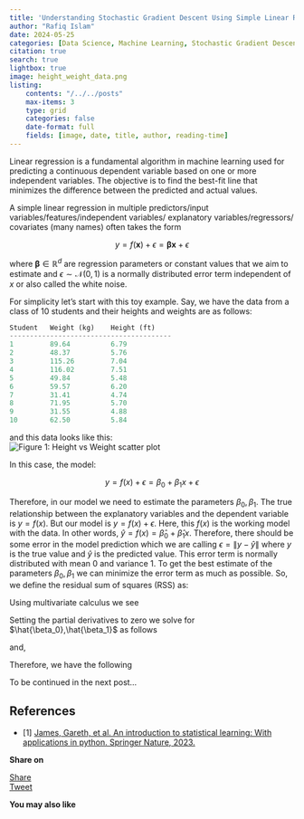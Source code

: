 ```yaml
---
title: 'Understanding Stochastic Gradient Descent Using Simple Linear Regression'
author: "Rafiq Islam"
date: 2024-05-25
categories: [Data Science, Machine Learning, Stochastic Gradient Descent, Linear Regression]
citation: true
search: true
lightbox: true
image: height_weight_data.png
listing: 
    contents: "/../../posts"
    max-items: 3
    type: grid
    categories: false
    date-format: full
    fields: [image, date, title, author, reading-time]
---  
```


<script async src="https://pagead2.googlesyndication.com/pagead/js/adsbygoogle.js?client=ca-pub-6878992848042528"
     crossorigin="anonymous"></script>

Linear regression is a fundamental algorithm in machine learning used for predicting a continuous dependent variable based on one or more independent variables. The objective is to find the best-fit line that minimizes the difference between the predicted and actual values.  

A simple linear regression in multiple predictors/input variables/features/independent variables/ explanatory variables/regressors/ covariates (many names) often takes the form  

 $$y=f(\mathbf{x})+\epsilon =\mathbf{\beta}\mathbf{x}+\epsilon$$  

where $\mathbf{\beta} \in \mathbb{R}^d$ are regression parameters or constant values that we aim to estimate and $\epsilon \sim \mathcal{N}(0,1)$ is a normally distributed error term independent of $x$ or also called the white noise.  

For simplicity let's start with this toy example. Say, we have the data from a class of 10 students and their heights and weights are as follows:


```python
Student   Weight (kg)    Height (ft)     
----------------------------------------
1         89.64          6.79           
2         48.37          5.76           
3         115.26         7.04           
4         116.02         7.51           
5         49.84          5.48           
6         59.57          6.20           
7         31.41          4.74           
8         71.95          5.70           
9         31.55          4.88           
10        62.50          5.84  
```

and this data looks like this:  
![Figure 1: Height vs Weight scatter plot](/_assets/images/height_weight_data.png)  

In this case, the model:

$$y=f(x)+\epsilon=\beta_0+\beta_1 x+\epsilon$$

Therefore, in our model we need to estimate the parameters $\beta_0,\beta_1$. 
The true relationship between the explanatory variables and the dependent variable is $y=f(x)$. But our model is $y=f(x)+\epsilon$. Here, this $f(x)$ is the working model with the data. In other words, $\hat{y}=f(x)=\hat{\beta}_0+\hat{\beta}_1 x$. Therefore, there should be some error in the model prediction which we are calling $\epsilon=\|y-\hat{y}\|$ where $y$ is the true value and $\hat{y}$ is the predicted value. This error term is normally distributed with mean 0 and variance 1. To get the best estimate of the parameters $\beta_0,\beta_1$ we can minimize the error term as much as possible. So, we define the residual sum of squares (RSS) as:


\begin{align}
RSS &=\epsilon_1^2+\epsilon_2^2+\cdots+\epsilon_{10}^2\\
&= \sum_{i=1}^{10}(y_i-\hat{\beta}_0-\hat{\beta}_1 x_i)^2\\
\hat{\mathcal{l}}(\bar{\beta})&=\sum_{i=1}^{10}(y_i-\hat{\beta}_0-\hat{\beta}_1 x_i)^2\\
\end{align}

  

Using multivariate calculus we see  


\begin{align}
    \frac{\partial l}{\partial \beta_0}&=\sum_{i=1}^{10} 2(y_i-\hat{\beta}_0-\hat{\beta}_1 x_i)(-1)\\
    \frac{\partial l}{\partial \beta_1}&= \sum_{i=1}^{10} 2(y_i-\hat{\beta}_0-\hat{\beta}_1 x_i)(-x_i)
\end{align}
  

Setting the partial derivatives to zero we solve for $\hat{\beta_0},\hat{\beta_1}$ as follows 


\begin{align*}
    \frac{\partial l}{\partial \beta_0}&=0\\
    \implies \sum_{i=1}^{10} y_i-10 \hat{\beta_0}-\hat{\beta_1}\left(\sum_{i=1}^{10} x_i\right)&=0\\
    \implies \hat{\beta_0}&=\bar{y}-\hat{\beta_1}\bar{x}
\end{align*}
  

and, 


\begin{align*}
    \frac{\partial l}{\partial \beta_1}&=0\\
    \implies \sum_{i=1}^{10} 2(y_i-\hat{\beta}_0-\hat{\beta}_1 x_i)(-x_i)&=0\\
    \implies \sum_{i=1}^{10} (y_i-\hat{\beta}_0-\hat{\beta}_1 x_i)(x_i)&=0\\
    \implies \sum_{i=1}^{10} x_iy_i-\hat{\beta_0}\left(\sum_{i=1}^{10} x_i\right)-\hat{\beta_1}\left(\sum_{i=1}^{10} x_i^2\right)&=0\\
    \implies \sum_{i=1}^{10} x_iy_i-\left(\bar{y}-\hat{\beta_1}\bar{x}\right)\left(\sum_{i=1}^{10} x_i\right)-\hat{\beta_1}\left(\sum_{i=1}^{10} x_i^2\right)&=0\\
    \implies \sum_{i=1}^{10} x_iy_i-\bar{y}\left(\sum_{i=1}^{10} x_i\right)+\hat{\beta_1}\bar{x}\left(\sum_{i=1}^{10} x_i\right)-\hat{\beta_1}\left(\sum_{i=1}^{10} x_i^2\right)&=0\\
    \implies \sum_{i=1}^{10} x_iy_i-\bar{y}\left(\sum_{i=1}^{10} x_i\right) -\hat{\beta_1}\left(\sum_{i=1}^{10}x_i^2-\bar{x}\sum_{i=1}^{10}x_i\right)&=0\\
    \implies \sum_{i=1}^{10} x_iy_i-\bar{y}\left(\sum_{i=1}^{10} x_i\right) -\hat{\beta_1}\left(\sum_{i=1}^{10}x_i^2-10\bar{x}^2\right)&=0\\
    \implies \sum_{i=1}^{10} x_iy_i-\bar{y}\left(\sum_{i=1}^{10} x_i\right) -\hat{\beta_1}\left(\sum_{i=1}^{10}x_i^2-2\times 10\times \bar{x}^2+10\bar{x}^2\right)&=0\\
    \implies \hat{\beta_1}&=\frac{\sum_{i=1}^{10} x_iy_i-10\bar{x}\bar{y}}{\sum_{i=1}^{10}x_i^2-2\times 10\times \bar{x}^2+10\bar{x}^2}\\
    \implies \hat{\beta_1}&=\frac{\sum_{i=1}^{10} x_iy_i -10\bar{x}\bar{y}-10\bar{x}\bar{y}+10\bar{x}\bar{y}}{\sum_{i=1}^{10}x_i^2-2\bar{x}\times 10\times\frac{1}{10}\sum_{i=1}^{10}x_i +10\bar{x}^2}\\
    \implies \hat{\beta_1}&=\frac{\sum_{i=1}^{10} x_iy_i-\bar{y}\left(\sum_{i=1}^{10} x_i\right)-\bar{x}\left(\sum_{i=1}^{10} y_i\right)+10\bar{x}\bar{y}}{\sum_{i=1}^{10}(x_i-\bar{x})^2}\\
    \implies \hat{\beta_1}&=\frac{\sum_{i=1}^{10}\left(x_iy_i-x_i\bar{y}-\bar{x}y_i+\bar{x}\bar{y}\right)}{\sum_{i=1}^{10}(x_i-\bar{x})^2}\\
    \implies \hat{\beta_1}&=\frac{\sum_{i=1}^{10}(x_i-\bar{x})(y_i-\bar{y})}{\sum_{i=1}^{10}(x_i-\bar{x})^2}\\
\end{align*}

  
Therefore, we have the following

\begin{align*}
     \hat{\beta_0}&=\bar{y}-\hat{\beta_1}\bar{x}\\
     \hat{\beta_1}&=\frac{\sum_{i=1}^{10}(x_i-\bar{x})(y_i-\bar{y})}{\sum_{i=1}^{10}(x_i-\bar{x})^2}
\end{align*}
 

To be continued in the next post...

## References  

- [1] [James, Gareth, et al. An introduction to statistical learning: With applications in python. Springer Nature, 2023.](https://www.statlearning.com/){target="_blank"}  


<div id="fb-root"></div>
<script async defer crossorigin="anonymous" src="https://connect.facebook.net/en_US/sdk.js#xfbml=1&version=v20.0" nonce="EdCwlZYo"></script>

<div id="fb-root"></div>
<script async defer crossorigin="anonymous" src="https://connect.facebook.net/en_US/sdk.js#xfbml=1&version=v20.0" nonce="xi3MqdlY"></script>  

**Share on**  

<div class="share-buttons">
  <div class="fb-share-button" data-href="https://mrislambd.github.io/posts/sgd-linreg/" data-layout="" data-size=""><a target="_blank" href="https://www.facebook.com/sharer/sharer.php?u=https%3A%2F%2Fmrislambd.github.io%2Fposts%2Fsgd-linreg%2F&amp;src=sdkpreparse" class="fb-xfbml-parse-ignore">Share</a></div>

  <script src="https://platform.linkedin.com/in.js" type="text/javascript">lang: en_US</script>
  <script type="IN/Share" data-url="https://mrislambd.github.io/posts/sgd-linreg/"></script>  

  <a href="https://twitter.com/share?ref_src=twsrc%5Etfw" class="twitter-share-button"  data-url="https://mrislambd.github.io/posts/sgd-linreg/" data-show-count="false">Tweet</a>
    <script async src="https://platform.twitter.com/widgets.js" charset="utf-8"></script>  
</div>

<div class="fb-comments" data-href="https://mrislambd.github.io/posts/sgd-linreg/" data-width="650" data-numposts="5"></div>  

**You may also like**  

